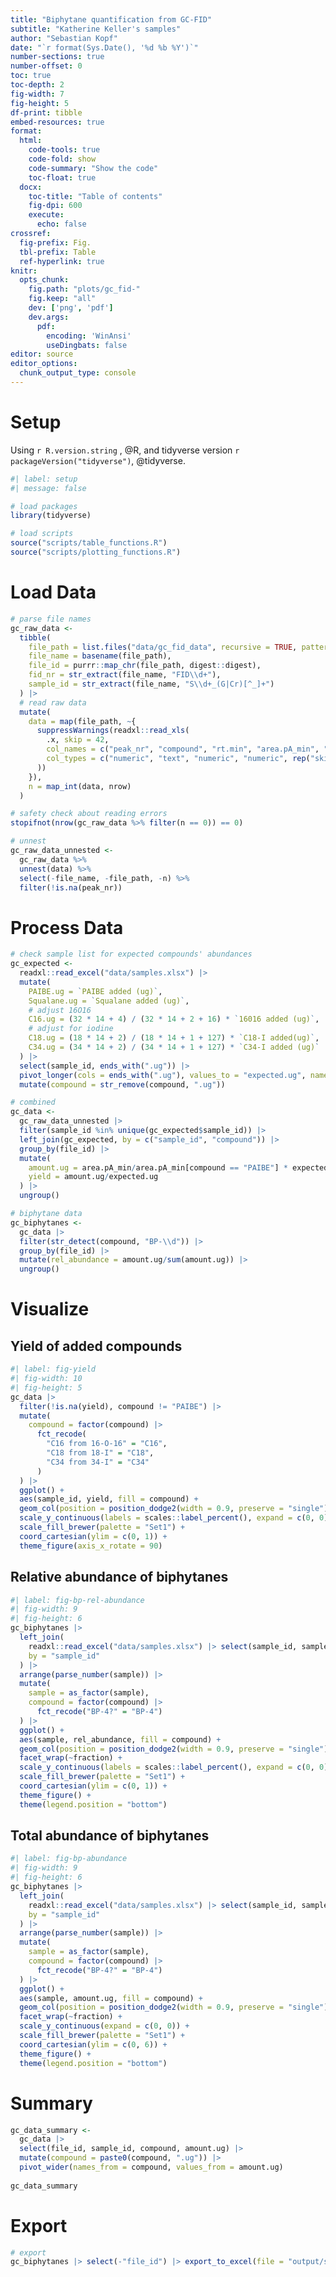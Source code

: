```yaml
---
title: "Biphytane quantification from GC-FID"
subtitle: "Katherine Keller's samples"
author: "Sebastian Kopf"
date: "`r format(Sys.Date(), '%d %b %Y')`"
number-sections: true
number-offset: 0
toc: true
toc-depth: 2
fig-width: 7
fig-height: 5
df-print: tibble
embed-resources: true
format: 
  html: 
    code-tools: true
    code-fold: show
    code-summary: "Show the code"
    toc-float: true
  docx: 
    toc-title: "Table of contents"
    fig-dpi: 600
    execute:
      echo: false
crossref:
  fig-prefix: Fig.
  tbl-prefix: Table
  ref-hyperlink: true
knitr: 
  opts_chunk: 
    fig.path: "plots/gc_fid-"
    fig.keep: "all"
    dev: ['png', 'pdf']
    dev.args: 
      pdf: 
        encoding: 'WinAnsi'
        useDingbats: false
editor: source
editor_options: 
  chunk_output_type: console
---
```


# Setup

Using `r R.version.string` , @R, and tidyverse version `r packageVersion("tidyverse")`, @tidyverse.

```r
#| label: setup
#| message: false

# load packages
library(tidyverse)

# load scripts
source("scripts/table_functions.R")
source("scripts/plotting_functions.R")
```

# Load Data

```r
# parse file names
gc_raw_data <- 
  tibble(
    file_path = list.files("data/gc_fid_data", recursive = TRUE, pattern = ".*xls", full.names = TRUE),
    file_name = basename(file_path),
    file_id = purrr::map_chr(file_path, digest::digest),
    fid_nr = str_extract(file_name, "FID\\d+"),
    sample_id = str_extract(file_name, "S\\d+_(G|Cr)[^_]+")
  ) |>
  # read raw data
  mutate(
    data = map(file_path, ~{
      suppressWarnings(readxl::read_xls(
        .x, skip = 42, 
        col_names = c("peak_nr", "compound", "rt.min", "area.pA_min", "height.pA", "rel_area", "rel_height", "amount"),
        col_types = c("numeric", "text", "numeric", "numeric", rep("skip", 4))
      ))
    }),
    n = map_int(data, nrow)
  )

# safety check about reading errors
stopifnot(nrow(gc_raw_data %>% filter(n == 0)) == 0)

# unnest
gc_raw_data_unnested <-
  gc_raw_data %>%
  unnest(data) %>%
  select(-file_name, -file_path, -n) %>%
  filter(!is.na(peak_nr))
```

# Process Data

```r
# check sample list for expected compounds' abundances
gc_expected <-
  readxl::read_excel("data/samples.xlsx") |>
  mutate(
    PAIBE.ug = `PAIBE added (ug)`,
    Squalane.ug = `Squalane added (ug)`,
    # adjust 16O16
    C16.ug = (32 * 14 + 4) / (32 * 14 + 2 + 16) * `16016 added (ug)`,
    # adjust for iodine
    C18.ug = (18 * 14 + 2) / (18 * 14 + 1 + 127) * `C18-I added(ug)`,
    C34.ug = (34 * 14 + 2) / (34 * 14 + 1 + 127) * `C34-I added (ug)`
  ) |>
  select(sample_id, ends_with(".ug")) |>
  pivot_longer(cols = ends_with(".ug"), values_to = "expected.ug", names_to = "compound") |>
  mutate(compound = str_remove(compound, ".ug"))

# combined
gc_data <-
  gc_raw_data_unnested |>
  filter(sample_id %in% unique(gc_expected$sample_id)) |>
  left_join(gc_expected, by = c("sample_id", "compound")) |>
  group_by(file_id) |>
  mutate(
    amount.ug = area.pA_min/area.pA_min[compound == "PAIBE"] * expected.ug[compound == "PAIBE"],
    yield = amount.ug/expected.ug
  ) |>
  ungroup() 

# biphytane data
gc_biphytanes <- 
  gc_data |>
  filter(str_detect(compound, "BP-\\d")) |>
  group_by(file_id) |>
  mutate(rel_abundance = amount.ug/sum(amount.ug)) |>
  ungroup()
```

# Visualize

## Yield of added compounds

```r
#| label: fig-yield
#| fig-width: 10
#| fig-height: 5
gc_data |>
  filter(!is.na(yield), compound != "PAIBE") |>
  mutate(
    compound = factor(compound) |>
      fct_recode(
        "C16 from 16-O-16" = "C16",
        "C18 from 18-I" = "C18",
        "C34 from 34-I" = "C34"
      )
  ) |>
  ggplot() + 
  aes(sample_id, yield, fill = compound) +
  geom_col(position = position_dodge2(width = 0.9, preserve = "single"))  +
  scale_y_continuous(labels = scales::label_percent(), expand = c(0, 0)) +
  scale_fill_brewer(palette = "Set1") +
  coord_cartesian(ylim = c(0, 1)) +
  theme_figure(axis_x_rotate = 90) 
```

## Relative abundance of biphytanes

```r
#| label: fig-bp-rel-abundance
#| fig-width: 9
#| fig-height: 6
gc_biphytanes |>
  left_join(
    readxl::read_excel("data/samples.xlsx") |> select(sample_id, sample, fraction),
    by = "sample_id"
  ) |>
  arrange(parse_number(sample)) |>
  mutate(
    sample = as_factor(sample),
    compound = factor(compound) |>
      fct_recode("BP-4?" = "BP-4")
  ) |>
  ggplot() + 
  aes(sample, rel_abundance, fill = compound) +
  geom_col(position = position_dodge2(width = 0.9, preserve = "single")) +
  facet_wrap(~fraction) +
  scale_y_continuous(labels = scales::label_percent(), expand = c(0, 0)) +
  scale_fill_brewer(palette = "Set1") +
  coord_cartesian(ylim = c(0, 1)) +
  theme_figure() +
  theme(legend.position = "bottom")
```

## Total abundance of biphytanes

```r
#| label: fig-bp-abundance
#| fig-width: 9
#| fig-height: 6
gc_biphytanes |>
  left_join(
    readxl::read_excel("data/samples.xlsx") |> select(sample_id, sample, fraction),
    by = "sample_id"
  ) |>
  arrange(parse_number(sample)) |>
  mutate(
    sample = as_factor(sample),
    compound = factor(compound) |>
      fct_recode("BP-4?" = "BP-4")
  ) |>
  ggplot() + 
  aes(sample, amount.ug, fill = compound) +
  geom_col(position = position_dodge2(width = 0.9, preserve = "single")) +
  facet_wrap(~fraction) +
  scale_y_continuous(expand = c(0, 0)) +
  scale_fill_brewer(palette = "Set1") +
  coord_cartesian(ylim = c(0, 6)) +
  theme_figure() +
  theme(legend.position = "bottom")
```


# Summary

```r
gc_data_summary <- 
  gc_data |>
  select(file_id, sample_id, compound, amount.ug) |>
  mutate(compound = paste0(compound, ".ug")) |>
  pivot_wider(names_from = compound, values_from = amount.ug) 
  
gc_data_summary
```

# Export

```r
# export
gc_biphytanes |> select(-"file_id") |> export_to_excel(file = "output/sample_quantification.xlsx")
```

